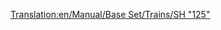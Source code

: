 [[Translation:en/Manual/Base Set/Trains/SH "125"]]
{{fr/Manual/Base Set/Trains/Train|Nom=SH "125"
|Image=[[File:en/Manual/Base Set/Trains/Sh125.png]]
|Coût=23 437£ (46 874$)
|Vitesse=201 km/h (125 mph)
|Poids=70 t
|Puissance=4500 cv (3356 kW)
|Entretien=2 894£ (5 788$)
|Conception=1978
|Vie=20
|Capacité=8 sacs de courrier
|Description=Ce n'est pas une simple locomotive, mais une paire, opérant à l'unisson. Les deux peuvent contenir un chargement supplémentaire, par défaut du courrier. N'oubliez pas de réaménager ce véhicule pour les [[fr/Manual/Base Set/Cargos/Passagers|passagers]] si vous ne faites que du transport de ce type, afin que vos gares ne commencent pas à collecter du [[en/Courrier/Fer|courrier]]!

|Réalité=C'est une version renommée de la [https://www.wikipedia.org/wiki/fr:High Speed Train Intercity 125] britannique, la détentrice du record de vitesse mondial pour une locomotive diésel (237 km/h ou 148 mph).
}}